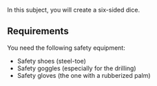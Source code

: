 In this subject, you will create a six-sided dice.

## Requirements
You need the following safety equipment:
* Safety shoes (steel-toe)
* Safety goggles (especially for the drilling)
* Safety gloves (the one with a rubberized palm)

